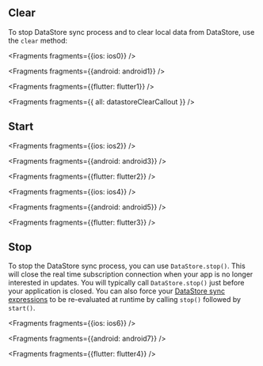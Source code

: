## Clear

To stop DataStore sync process and to clear local data from DataStore, use the `clear` method:


<Fragments fragments={{ios: ios0}} />


<Fragments fragments={{android: android1}} />


<Fragments fragments={{flutter: flutter1}} />


<Fragments fragments={{ all: datastoreClearCallout }} />

## Start


<Fragments fragments={{ios: ios2}} />


<Fragments fragments={{android: android3}} />


<Fragments fragments={{flutter: flutter2}} />


<Fragments fragments={{ios: ios4}} />


<Fragments fragments={{android: android5}} />


<Fragments fragments={{flutter: flutter3}} />

## Stop

To stop the DataStore sync process, you can use `DataStore.stop()`.  This will close the real time subscription connection when your app is no longer interested in updates. You will typically call `DataStore.stop()` just before your application is closed.  You can also force your [DataStore sync expressions](/lib-v1/datastore/sync) to be re-evaluated at runtime by calling `stop()` followed by `start()`.


<Fragments fragments={{ios: ios6}} />


<Fragments fragments={{android: android7}} />


<Fragments fragments={{flutter: flutter4}} />
